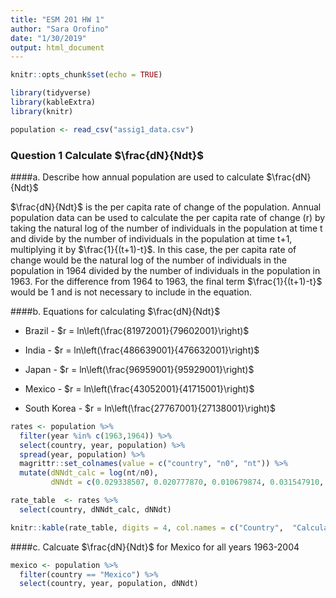 ```yaml
---
title: "ESM 201 HW 1"
author: "Sara Orofino"
date: "1/30/2019"
output: html_document
---
```


```r
knitr::opts_chunk$set(echo = TRUE)

library(tidyverse)
library(kableExtra)
library(knitr)

population <- read_csv("assig1_data.csv")
```

### Question 1 Calculate $\frac{dN}{Ndt}$ 

####a. Describe how annual population  are used to calculate $\frac{dN}{Ndt}$   

$\frac{dN}{Ndt}$ is the per capita rate of change of the population. Annual population data can be used to calculate the per capita rate of change (r) by taking the natural log of the number of individuals in the population at time t and divide by the number of individuals in the population at time t+1, multiplying it by $\frac{1}{(t+1)-t}$. In this case, the per capita rate of change would be the natural log of the number of individuals in the population in 1964 divided by the number of individuals in the population in 1963. For the difference from 1964 to 1963, the final term $\frac{1}{(t+1)-t}$ would be 1 and is not necessary to include in the equation. 

####b. Equations for calculating $\frac{dN}{Ndt}$  

* Brazil - $r = ln\left(\frac{81972001}{79602001}\right)$  

* India -  $r = ln\left(\frac{486639001}{476632001}\right)$   

* Japan -  $r = ln\left(\frac{96959001}{95929001}\right)$ 

* Mexico - $r = ln\left(\frac{43052001}{41715001}\right)$  

* South Korea - $r = ln\left(\frac{27767001}{27138001}\right)$    

```r

rates <- population %>% 
  filter(year %in% c(1963,1964)) %>% 
  select(country, year, population) %>% 
  spread(year, population) %>% 
  magrittr::set_colnames(value = c("country", "n0", "nt")) %>% 
  mutate(dNNdt_calc = log(nt/n0),
         dNNdt = c(0.029338507, 0.020777870, 0.010679874, 0.031547910, 0.022913305))


```

  
    
```r

rate_table  <- rates %>%
  select(country, dNNdt_calc, dNNdt)

knitr::kable(rate_table, digits = 4, col.names = c("Country",  "Calculated dNNdt", "Actual dNNdt"))

```
  
  
   
####c. Calcuate $\frac{dN}{Ndt}$ for Mexico for all years 1963-2004

```r

mexico <- population %>% 
  filter(country == "Mexico") %>% 
  select(country, year, population, dNNdt) 

```

